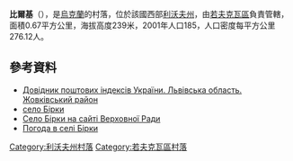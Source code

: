 {{coord|50|6|33|N|23|44|45|E|scale:100000|display=title}}

'''比爾基'''（{{lang-uk|Бірки}}），是[[烏克蘭|烏克蘭]]的村落，位於該國西部[[利沃夫州|利沃夫州]]，由[[若夫克瓦區|若夫克瓦區]]負責管轄，面積0.67平方公里，海拔高度239米，2001年人口185，人口密度每平方公里276.12人。	

==參考資料==
*[http://www.uaidx.com/13/280/index Довідник поштових індексів України. Львівська область. Жовківський район] {{Wayback|url=http://www.uaidx.com/13/280/index |date=20161003171007 }}
* [http://w1.c1.rada.gov.ua/pls/z7503/A005?rdat1=25.12.2013&rf7571=19705 село Бірки] {{Wayback|url=http://w1.c1.rada.gov.ua/pls/z7503/A005?rdat1=25.12.2013&rf7571=19705 |date=20131226102756 }}
* [http://w1.c1.rada.gov.ua/pls/z7503/A005?rdat1=25.12.2013&rf7571=19705 Село Бірки на сайті Верховної Ради] {{Wayback|url=http://w1.c1.rada.gov.ua/pls/z7503/A005?rdat1=25.12.2013&rf7571=19705 |date=20131226102756 }}
* [http://weather.in.ua/ua/l'vovskaja/1420 Погода в селі Бірки] {{Wayback|url=http://weather.in.ua/ua/l%27vovskaja/1420 |date=20160305203324 }}

{{DEFAULTSORT:Бірки}}
[[Category:利沃夫州村落|Category:利沃夫州村落]]
[[Category:若夫克瓦區村落|Category:若夫克瓦區村落]]


{{Lviv-geo-stub}}